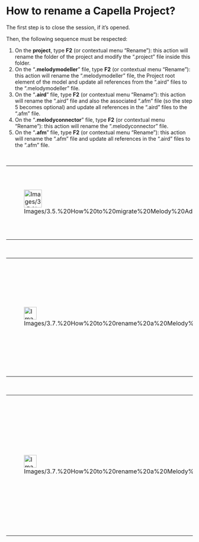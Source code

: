             
= How to rename a Capella Project? =
 
The first step is to close the session, if it&rsquo;s opened.

 
Then, the following sequence must be respected:

 
# On the '''project''', type '''F2''' (or contextual menu &ldquo;Rename&rdquo;): 	this action will rename the folder of the project and modify the 	&ldquo;.project&rdquo; file inside this folder.
# On the &ldquo;'''.melodymodeller'''&rdquo; file, type '''F2''' (or contextual 	menu &ldquo;Rename&rdquo;): this action will rename the 	&ldquo;.melodymodeller&rdquo; file, the Project root element of the 	model and update all references from the &ldquo;.aird&rdquo; files 	to the &ldquo;.melodymodeller&rdquo; file.
# On the &ldquo;'''.aird'''&rdquo; file, type '''F2''' (or contextual menu 	&ldquo;Rename&rdquo;): this action will rename the &ldquo;.aird&rdquo; 	file and also the associated &ldquo;.afm&rdquo; file (so the step 5 becomes optional) and update all references in the &ldquo;.aird&rdquo; files 	to the &ldquo;.afm&rdquo; file.
# On the &ldquo;'''.melodyconnector'''&rdquo; file, type '''F2''' (or contextual 	menu &ldquo;Rename&rdquo;): this action will rename the 	&ldquo;.melodyconnector&rdquo; file.
# On the &ldquo;'''.afm'''&rdquo; file, type '''F2''' (or contextual 	menu &ldquo;Rename&rdquo;): this action will rename the 	&ldquo;.afm&rdquo; file and update all references in the &ldquo;.aird&rdquo; files 	to the &ldquo;.afm&rdquo; file.
 
<br>


 

{| border="1"
|-
| 
[[Image:Images/3.5.%20How%20to%20migrate%20Melody%20Advance%20projects_html_3c78e109.png|48x48px]]
| 
The same process can be applied on Library projects.
|} 
 
<br>


         
{| border="1"
|-
| 
[[Image:Images/3.7.%20How%20to%20rename%20a%20Melody%20Advance%20Project_html_723ed3f9.png|34x34px]]

 
| 
If 				you rename a Library project, all the references to this library 				will be lost. Libraries renaming must be done very carefully.

 
|}  

<br>

         
{| border="1"
|-
| 
[[Image:Images/3.7.%20How%20to%20rename%20a%20Melody%20Advance%20Project_html_723ed3f9.png|34x34px]]

 
| 
If you 				rename a Capella project or a Library project, all your Orchestra 				links might be broken. Projects renaming in Orchestra environment 				must be done very carefully.

 
|}  
<br>
<br>

 
<br>
<br>

   